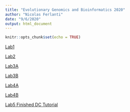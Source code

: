 ```yaml
---
title: "Evolutionary Genomics and Bioinformatics 2020"
author: "Nicolas Ferlanti"
date: "9/6/2020"
output: html_document
---
```


```r
knitr::opts_chunk$set(echo = TRUE)
```

[Lab1](Lab1.html)

[Lab2](Lab2.html)

[Lab3A](Lab3A.html)

[Lab3B](Lab3B.html)

[Lab4A](Lab4A.html)

[Lab4B](Lab4B.html)

[Lab5 Finished DC Tutorial](Lab-5-Finished-DC-Tutorial.html)



